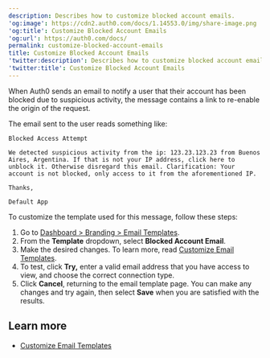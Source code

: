 ```yaml
---
description: Describes how to customize blocked account emails.
'og:image': https://cdn2.auth0.com/docs/1.14553.0/img/share-image.png
'og:title': Customize Blocked Account Emails
'og:url': https://auth0.com/docs/
permalink: customize-blocked-account-emails
title: Customize Blocked Account Emails
'twitter:description': Describes how to customize blocked account emails.
'twitter:title': Customize Blocked Account Emails
---
```

When Auth0 sends an email to notify a user that their account has been blocked due to suspicious activity, the message contains a link to re-enable the origin of the request.

The email sent to the user reads something like:

`Blocked Access Attempt`

`We detected suspicious activity from the ip: 123.23.123.23 from Buenos Aires, Argentina. If that is not your IP address, click here to unblock it. Otherwise disregard this email. Clarification: Your account is not blocked, only access to it from the aforementioned IP.`

`Thanks,`

`Default App`

To customize the template used for this message, follow these steps:

1. Go to [Dashboard > Branding > Email Templates](https://manage.auth0.com/#/templates).
2. From the **Template** dropdown, select **Blocked Account Email**.
3. Make the desired changes. To learn more, read [Customize Email Templates](/customize/email/email-templates).
4. To test, click **Try,** enter a valid email address that you have access to view, and choose the correct connection type.
5. Click **Cancel**, returning to the email template page. You can make any changes and try again, then select **Save** when you are satisfied with the results.

## Learn more

* [Customize Email Templates](/customize/email/email-templates)